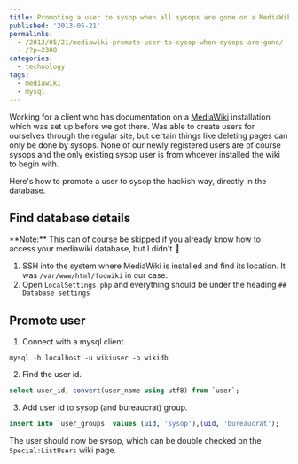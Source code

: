 ---
title: Promoting a user to sysop when all sysops are gone on a MediaWiki installation
published: '2013-05-21'
permalinks:
  - /2013/05/21/mediawiki-promote-user-to-sysop-when-sysops-are-gone/
  - /?p=2308
categories:
  - technology
tags:
  - mediawiki
  - mysql
---

Working for a client who has documentation on a <a href="http://www.mediawiki.org/wiki/MediaWiki">MediaWiki</a> installation which was set up before we got there. Was able to create users for ourselves through the regular site, but certain things like deleting pages can only be done by sysops. None of our newly registered users are of course sysops and the only existing sysop user is from whoever installed the wiki to begin with.

Here's how to promote a user to sysop the hackish way, directly in the database.

## Find database details

<div className="note">
  **Note:** This can of course be skipped if you already know how to access your
  mediawiki database, but I didn't 🙂
</div>

1. SSH into the system where MediaWiki is installed and find its location. It was `/var/www/html/foowiki` in our case.
2. Open `LocalSettings.php` and everything should be under the heading `## Database settings`

## Promote user

1. Connect with a mysql client.

```dos
mysql -h localhost -u wikiuser -p wikidb
```

2. Find the user id.

```sql
select user_id, convert(user_name using utf8) from `user`;
```

3. Add user id to sysop (and bureaucrat) group.

```sql
insert into `user_groups` values (uid, 'sysop'),(uid, 'bureaucrat');
```

The user should now be sysop, which can be double checked on the `Special:ListUsers` wiki page.

